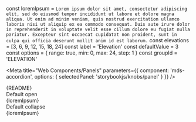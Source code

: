 const loremIpsum = `Lorem ipsum dolor sit amet, consectetur adipiscing elit, sed do eiusmod tempor incididunt ut
labore et dolore magna aliqua. Ut enim ad minim veniam, quis nostrud exercitation ullamco
laboris nisi ut aliquip ex ea commodo consequat. Duis aute irure dolor in reprehenderit in
voluptate velit esse cillum dolore eu fugiat nulla pariatur. Excepteur sint occaecat
cupidatat non proident, sunt in culpa qui officia deserunt mollit anim id est laborum.`
const elevations = [3, 6, 9, 12, 15, 18, 24]
const label = 'Elevation'
const defaultValue = 3
const options = {
  range: true,
  min: 0,
  max: 24,
  step: 1
}
const groupId = 'ELEVATION'

<Meta
  title="Web Components/Panels"
  parameters={{
    component: 'mds-accordion',
    options: { selectedPanel: 'storybookjs/knobs/panel' }
  }}
/>

<Description>
  {README}
</Description>

<Preview withToolbar>
  <Story name="Accordion">
    <div>
    <mds-accordion
      elevation={number(label, defaultValue, options, groupId)}
      style={{ margin: '10px' }}
      state="open"
    >
      <div slot="accordion-header">Default open</div>
      <div slot="accordion-content">{loremIpsum}</div>
    </mds-accordion>
    <mds-accordion
      elevation={number(label, defaultValue, options, groupId)}
      style={{ margin: '10px' }}
      state="collapse"
    >
      <div slot="accordion-header">Default collapse</div>
      <div slot="accordion-content">{loremIpsum}</div>
    </mds-accordion>
    </div>
  </Story>
</Preview>
